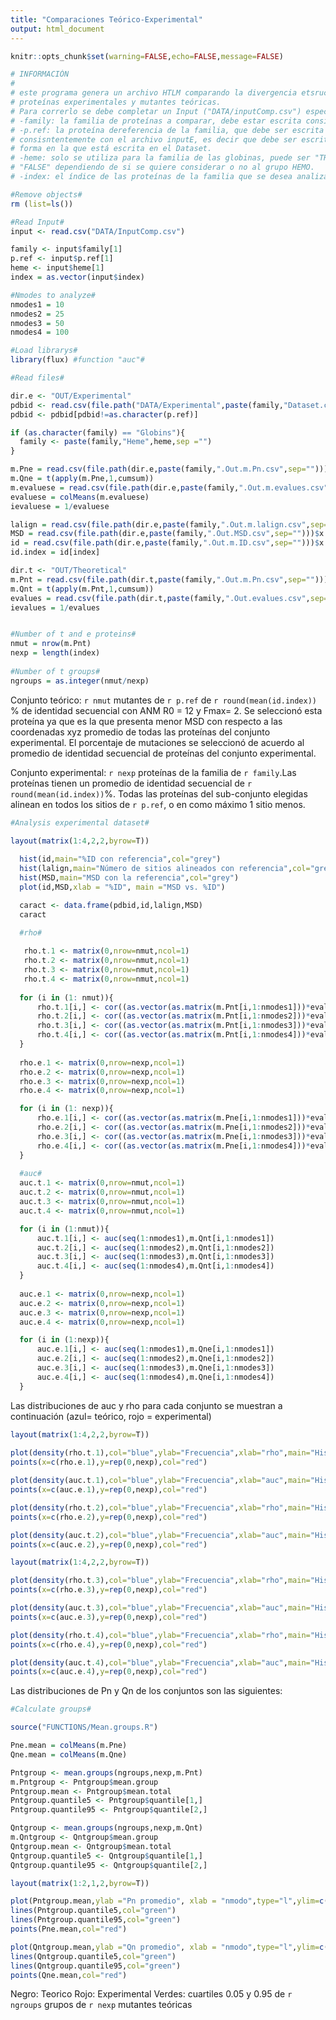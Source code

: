 ```yaml
---
title: "Comparaciones Teórico-Experimental"
output: html_document
---
```

```r
knitr::opts_chunk$set(warning=FALSE,echo=FALSE,message=FALSE)
```

```r

# INFORMACIÓN
#
# este programa genera un archivo HTLM comparando la divergencia etsructural de
# proteínas experimentales y mutantes teóricas.
# Para correrlo se debe completar un Input ("DATA/inputComp.csv") especificando:
# -family: la familia de proteínas a comparar, debe estar escrita consistentemente # con los archivos inputT e inputE (Ingés y plural).
# -p.ref: la proteína dereferencia de la familia, que debe ser escrita 
# consisntentemente con el archivo inputE, es decir que debe ser escrita de la 
# forma en la que está escrita en el Dataset.
# -heme: solo se utiliza para la familia de las globinas, puede ser "TRUE" o 
# "FALSE" dependiendo de si se quiere considerar o no al grupo HEMO. 
# -index: el índice de las proteínas de la familia que se desea analizar.

#Remove objects#
rm (list=ls())

#Read Input#
input <- read.csv("DATA/InputComp.csv")

family <- input$family[1]
p.ref <- input$p.ref[1]
heme <- input$heme[1]
index = as.vector(input$index)

#Nmodes to analyze#
nmodes1 = 10 
nmodes2 = 25
nmodes3 = 50
nmodes4 = 100

#Load librarys# 
library(flux) #function "auc"#

#Read files#

dir.e <- "OUT/Experimental"
pdbid <- read.csv(file.path("DATA/Experimental",paste(family,"Dataset.csv",sep="")))$pdbid
pdbid <- pdbid[pdbid!=as.character(p.ref)]

if (as.character(family) == "Globins"){
  family <- paste(family,"Heme",heme,sep ="")
}

m.Pne = read.csv(file.path(dir.e,paste(family,".Out.m.Pn.csv",sep="")))[index,1:nmodes4]
m.Qne = t(apply(m.Pne,1,cumsum))
m.evaluese = read.csv(file.path(dir.e,paste(family,".Out.m.evalues.csv",sep="")))[index,1:nmodes4]
evaluese = colMeans(m.evaluese)
ievaluese = 1/evaluese

lalign = read.csv(file.path(dir.e,paste(family,".Out.m.lalign.csv",sep="")))$x
MSD = read.csv(file.path(dir.e,paste(family,".Out.MSD.csv",sep="")))$x
id = read.csv(file.path(dir.e,paste(family,".Out.m.ID.csv",sep="")))$x
id.index = id[index]

dir.t <- "OUT/Theoretical"
m.Pnt = read.csv(file.path(dir.t,paste(family,".Out.m.Pn.csv",sep="")))[,1:nmodes4]
m.Qnt = t(apply(m.Pnt,1,cumsum))
evalues = read.csv(file.path(dir.t,paste(family,".Out.evalues.csv",sep="")))$x[1:nmodes4]
ievalues = 1/evalues


#Number of t and e proteins#
nmut = nrow(m.Pnt)
nexp = length(index)
  
#Number of t groups#
ngroups = as.integer(nmut/nexp)

```

Conjunto teórico: `r nmut` mutantes de `r p.ref` de `r round(mean(id.index))` % de identidad secuencial con ANM R0 = 12 y Fmax= 2. Se seleccionó esta proteína ya que es la que presenta menor MSD con respecto a las coordenadas xyz promedio de todas las proteínas del conjunto experimental. El porcentaje de mutaciones se seleccionó de acuerdo al promedio de identidad secuencial de proteínas del conjunto experimental. 

Conjunto experimental: `r nexp` proteínas de la familia de `r family`.Las proteínas tienen un promedio de identidad secuencial de `r round(mean(id.index))`%. Todas las proteínas del sub-conjunto elegidas alinean en todos los sitios de `r p.ref`, o en como máximo 1 sitio menos.
```r

#Analysis experimental dataset#

layout(matrix(1:4,2,2,byrow=T))
  
  hist(id,main="%ID con referencia",col="grey")
  hist(lalign,main="Número de sitios alineados con referencia",col="grey")
  hist(MSD,main="MSD con la referencia",col="grey")
  plot(id,MSD,xlab = "%ID", main ="MSD vs. %ID")

  caract <- data.frame(pdbid,id,lalign,MSD)
  caract
```


```r

  #rho#
  
   rho.t.1 <- matrix(0,nrow=nmut,ncol=1)
   rho.t.2 <- matrix(0,nrow=nmut,ncol=1)
   rho.t.3 <- matrix(0,nrow=nmut,ncol=1)
   rho.t.4 <- matrix(0,nrow=nmut,ncol=1)
   
  for (i in (1: nmut)){
	  rho.t.1[i,] <- cor((as.vector(as.matrix(m.Pnt[i,1:nmodes1]))*evalues[1:nmodes1]),ievalues[1:nmodes1],method="pearson")	
	  rho.t.2[i,] <- cor((as.vector(as.matrix(m.Pnt[i,1:nmodes2]))*evalues[1:nmodes2]),ievalues[1:nmodes2],method="pearson")	   
	  rho.t.3[i,] <- cor((as.vector(as.matrix(m.Pnt[i,1:nmodes3]))*evalues[1:nmodes3]),ievalues[1:nmodes3],method="pearson")	  
	  rho.t.4[i,] <- cor((as.vector(as.matrix(m.Pnt[i,1:nmodes4]))*evalues[1:nmodes4]),ievalues[1:nmodes4],method="pearson")	   
  }
   
  rho.e.1 <- matrix(0,nrow=nexp,ncol=1)
  rho.e.2 <- matrix(0,nrow=nexp,ncol=1)
  rho.e.3 <- matrix(0,nrow=nexp,ncol=1) 
  rho.e.4 <- matrix(0,nrow=nexp,ncol=1) 

  for (i in (1: nexp)){
	  rho.e.1[i,] <- cor((as.vector(as.matrix(m.Pne[i,1:nmodes1]))*evaluese[1:nmodes1]),ievaluese[1:nmodes1],method="pearson")
	  rho.e.2[i,] <- cor((as.vector(as.matrix(m.Pne[i,1:nmodes2]))*evaluese[1:nmodes2]),ievaluese[1:nmodes2],method="pearson")
	  rho.e.3[i,] <- cor((as.vector(as.matrix(m.Pne[i,1:nmodes3]))*evaluese[1:nmodes3]),ievaluese[1:nmodes3],method="pearson")
	  rho.e.4[i,] <- cor((as.vector(as.matrix(m.Pne[i,1:nmodes4]))*evaluese[1:nmodes4]),ievaluese[1:nmodes4],method="pearson")
  }
   
  #auc#
  auc.t.1 <- matrix(0,nrow=nmut,ncol=1)
  auc.t.2 <- matrix(0,nrow=nmut,ncol=1)
  auc.t.3 <- matrix(0,nrow=nmut,ncol=1)
  auc.t.4 <- matrix(0,nrow=nmut,ncol=1)

  for (i in (1:nmut)){
	  auc.t.1[i,] <- auc(seq(1:nmodes1),m.Qnt[i,1:nmodes1])
	  auc.t.2[i,] <- auc(seq(1:nmodes2),m.Qnt[i,1:nmodes2])
	  auc.t.3[i,] <- auc(seq(1:nmodes3),m.Qnt[i,1:nmodes3])
	  auc.t.4[i,] <- auc(seq(1:nmodes4),m.Qnt[i,1:nmodes4])
  }
  
  auc.e.1 <- matrix(0,nrow=nexp,ncol=1)
  auc.e.2 <- matrix(0,nrow=nexp,ncol=1)
  auc.e.3 <- matrix(0,nrow=nexp,ncol=1)
  auc.e.4 <- matrix(0,nrow=nexp,ncol=1)

  for (i in (1:nexp)){
	  auc.e.1[i,] <- auc(seq(1:nmodes1),m.Qne[i,1:nmodes1])
	  auc.e.2[i,] <- auc(seq(1:nmodes2),m.Qne[i,1:nmodes2])
	  auc.e.3[i,] <- auc(seq(1:nmodes3),m.Qne[i,1:nmodes3])
	  auc.e.4[i,] <- auc(seq(1:nmodes4),m.Qne[i,1:nmodes4])
  }
``` 

Las distribuciones de auc y rho para cada conjunto se muestran a continuación (azul= teórico, rojo = experimental)

```r
  
layout(matrix(1:4,2,2,byrow=T))
  
plot(density(rho.t.1),col="blue",ylab="Frecuencia",xlab="rho",main="Histograma rho 10 modos")
points(x=c(rho.e.1),y=rep(0,nexp),col="red")

plot(density(auc.t.1),col="blue",ylab="Frecuencia",xlab="auc",main="Histograma auc 10 modos")
points(x=c(auc.e.1),y=rep(0,nexp),col="red")

plot(density(rho.t.2),col="blue",ylab="Frecuencia",xlab="rho",main="Histograma rho 25 modos")
points(x=c(rho.e.2),y=rep(0,nexp),col="red")

plot(density(auc.t.2),col="blue",ylab="Frecuencia",xlab="auc",main="Histograma auc 25 modos")
points(x=c(auc.e.2),y=rep(0,nexp),col="red")
```

```r
layout(matrix(1:4,2,2,byrow=T))

plot(density(rho.t.3),col="blue",ylab="Frecuencia",xlab="rho",main="Histograma rho 50 modos")
points(x=c(rho.e.3),y=rep(0,nexp),col="red")

plot(density(auc.t.3),col="blue",ylab="Frecuencia",xlab="auc",main="Histograma auc 50 modos")
points(x=c(auc.e.3),y=rep(0,nexp),col="red")

plot(density(rho.t.4),col="blue",ylab="Frecuencia",xlab="rho",main="Histograma rho 100 modos")
points(x=c(rho.e.4),y=rep(0,nexp),col="red")

plot(density(auc.t.4),col="blue",ylab="Frecuencia",xlab="auc",main="Histograma auc 100 nmodos")
points(x=c(auc.e.4),y=rep(0,nexp),col="red")

```

Las distribuciones de Pn y Qn de los conjuntos son las siguientes:

```r

#Calculate groups#

source("FUNCTIONS/Mean.groups.R")

Pne.mean = colMeans(m.Pne)
Qne.mean = colMeans(m.Qne)

Pntgroup <- mean.groups(ngroups,nexp,m.Pnt)
m.Pntgroup <- Pntgroup$mean.group
Pntgroup.mean <- Pntgroup$mean.total
Pntgroup.quantile5 <- Pntgroup$quantile[1,]
Pntgroup.quantile95 <- Pntgroup$quantile[2,]

Qntgroup <- mean.groups(ngroups,nexp,m.Qnt)
m.Qntgroup <- Qntgroup$mean.group
Qntgroup.mean <- Qntgroup$mean.total
Qntgroup.quantile5 <- Qntgroup$quantile[1,]
Qntgroup.quantile95 <- Qntgroup$quantile[2,]

layout(matrix(1:2,1,2,byrow=T))

plot(Pntgroup.mean,ylab ="Pn promedio", xlab = "nmodo",type="l",ylim=c(0,0.07),main="Pn promedio vs. nmodo")
lines(Pntgroup.quantile5,col="green")
lines(Pntgroup.quantile95,col="green")
points(Pne.mean,col="red")

plot(Qntgroup.mean,ylab ="Qn promedio", xlab = "nmodo",type="l",ylim=c(0,0.7),main ="Qn promedio vs. nmodo")
lines(Qntgroup.quantile5,col="green")
lines(Qntgroup.quantile95,col="green")
points(Qne.mean,col="red")
```

Negro: Teorico
Rojo: Experimental
Verdes: cuartiles 0.05 y 0.95 de `r ngroups` grupos de `r nexp` mutantes teóricas



